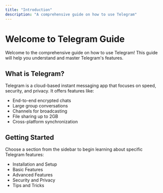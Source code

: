 ```yaml
---
title: "Introduction"
description: "A comprehensive guide on how to use Telegram"
---
```


# Welcome to Telegram Guide

Welcome to the comprehensive guide on how to use Telegram! This guide will help you understand and master Telegram's features.

## What is Telegram?

Telegram is a cloud-based instant messaging app that focuses on speed, security, and privacy. It offers features like:

- End-to-end encrypted chats
- Large group conversations
- Channels for broadcasting
- File sharing up to 2GB
- Cross-platform synchronization

## Getting Started

Choose a section from the sidebar to begin learning about specific Telegram features:

- Installation and Setup
- Basic Features
- Advanced Features
- Security and Privacy
- Tips and Tricks
